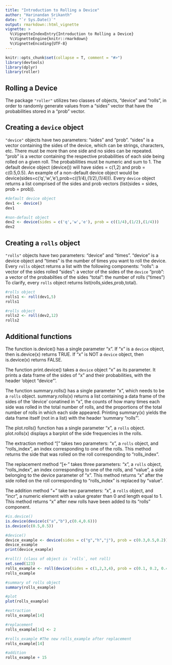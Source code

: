 ---
title: "Introduction to Rolling a Device"
author: "Harinandan Srikanth"
date: "`r Sys.Date()`"
output: rmarkdown::html_vignette
vignette: >
  %\VignetteIndexEntry{Introduction to Rolling a Device}
  %\VignetteEngine{knitr::rmarkdown}
  %\VignetteEncoding{UTF-8}
---

```{r, echo = FALSE, message = FALSE}
knitr::opts_chunk$set(collapse = T, comment = "#>")
library(devtools)
library(dplyr)
library(roller)
```

## Rolling a Device

The package `"roller"` utilizes two classes of objects, "device" and "rolls", in order to randomly generate values from a "sides" vector that have the probabilities stored in a "prob" vector.

## Creating a `device` object 

`"device"` objects have two parameters: "sides" and "prob". "sides" is a vector containing the sides of the device, which can be strings, characters, etc. There must be more than one side and no sides can be repeated. "prob" is a vector containing the respective probabilities of each side being rolled on a given roll. The probabilities must be numeric and sum to 1. The default device object (device()) will have sides = c(1,2) and prob = c(0.5,0.5). An example of a non-default device object would be device(sides=c('q','w','e'),prob=c((1/4),(1/2),(1/4))). Every `device` object returns a list comprised of the sides and prob vectors (list(sides = sides, prob = prob)).

```{r}
#default device object
dev1 <- device()
dev1

#non-default object
dev2 <- device(sides = c('q','w','e'), prob = c((1/4),(1/2),(1/4)))
dev2
```

## Creating a `rolls` object

`"rolls"` objects have two parameters: "device" and "times". "device" is a device object and "times" is the number of times you want to roll the device. Every `rolls` object returns a list with the following components:
"rolls": a vector of the sides rolled 
"sides": a vector of the sides of the `device`
"prob": a vector of the probabilties of the sides
"total": the number of rolls ("times")
To clarify, every `rolls` object returns list(rolls,sides,prob,total).


```{r}
#rolls object
rolls1 <- roll(dev1,5)
rolls1

#rolls object
rolls2 <- roll(dev2,12)
rolls2
```

## Additional functions 

The function is.device() has a single parameter "x". If "x" is a `device` object, then is.device(x) returns TRUE. If "x" is NOT a `device` object, then is.device(x) returns FALSE.

The function print.device() takes a `device` object "x" as its parameter. It prints a data frame of the sides of "x" and their probabilities, with the header 'object "device"'.

The function summary.rolls() has a single parameter "x", which needs to be a `rolls` object. summary.rolls(x) returns a list containing a data frame of the sides of the 'device' conatined in "x", the counts of how many times each side was rolled in the total number of rolls, and the proportions of the total number of rolls in which each side appeared. Printing summary(x) yields the data frame itself (not in a list) with the header 'summary "rolls"'. 

The plot.rolls() function has a single parameter "x", a `rolls` object. plot.rolls(x) displays a barplot of the side frequencies in the rolls. 

The extraction method "[" takes two parameters: "x", a `rolls` object, and "rolls_index", an index corresponding to one of the rolls. This method returns the side that was rolled on the roll corresponding to "rolls_index". 

The replacement method "[<-" takes three parameters: "x", a `rolls` object, "rolls_index", an index corresponding to one of the rolls, and "value", a side belonging to the device parameter of "x". This method returns "x" after the side rolled on the roll corresponding to "rolls_index" is replaced by "value".

The addition method "+" take two parameters: "x", a `rolls` object, and "incr", a numeric element with a value greater than 0 and length equal to 1. This method returns "x" after new rolls have been added to its "rolls" component.

```{r}
#is.device()
is.device(device(c("a","b"),c(0.4,0.6)))
is.device(c(0.5,0.5))

#device()
device_example <- device(sides = c("g","h","j"), prob = c(0.3,0.5,0.2))
device_example
print(device_example)

#roll() (class of object is `rolls`, not roll)
set.seed(123)
rolls_example <- roll(device(sides = c(1,2,3,4), prob = c(0.1, 0.2, 0.4, 0.3)), times = 25)
rolls_example

#summary of rolls object
summary(rolls_example)

#plot
plot(rolls_example)

#extraction
rolls_example[14]

#replacement
rolls_example[14] <- 2

#rolls_example #The new rolls_example after replacement
rolls_example[14]

#addition
rolls_example + 15
```







